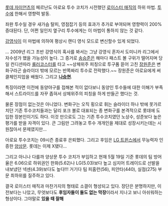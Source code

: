 [[롯데 자이언츠]]의 페르난도 아로요 투수 코치가 시전했던 [[로이스터 매직]]의 하위 마법.
[[투수]]에 한해서 영향력 발동.

좌완 투수일 경우 새가슴 탈피, 영점잡기 등의 효과가 추가로 부여되며 영향력이 200% 증대된다. 단, 어쩐 일인지 옆구리 투수에게는 이 마법이 통하지 않는 것 같다.

[[강영식]]이 이 마법에 의하여 평상시 랜디 영식 모드로 변신할수 있게 되었다.

... 2009년 리그 초반 강영식의 혹사를 봐서는 그냥 강영식 혼자서 도미니카 리그에서 자수성가 했을 가능성이 높다. 그 증거로 [[송승준]]은 해마다 패스트 볼 구위가 떨어지며 당일 컨디션따라 [[롤러코스터]]를 타고 ~~상체위주 피칭으로 투구폼 뜯어 고친 [[장원준]]은 변화구라곤 슬라이더 밖에 모르는 반쪽짜리 투수로 전락했다.~~ 장원준은 아로요에게 써클체인지업을 배웠다. 그리고 '''[[나승현]]'''.

특징이라면 이전에 동양야구를 접해본 적이 없다보니 동양인 투수들에 대한 이해가 부족해서 스트라이드를 자꾸 좁혀서 상체위주의 피칭을 하게 만들곤 했다는 것.

물론 장점이 없는것은 아니었다. 변화구는 오직 횡으로 휘는 슬라이더 하나 밖에 못가르치던 기존 투수코치들과는 달리 포크 볼로 대표되는 종 변화구를 본격적으로 롯데에 도입한 장본인이기도 하다. 이것 만으로도 그는 기존 투수코치였던 노상수, 성준보다 높은 평가를 받을 자격이 있다. 큰 그림만 그려놓고 투수 개개인을 제대로 성장시키는데는 시원찮아서 문제였지만... 

아로요 투수코치는 09시즌 종료후 은퇴했다. 그리고 후임은 [[LG 트윈스]]에서 무능력자  인증한 [[양상문]]. 롯데는 이제 X됐다...

그리고 아니나 다를까 양상문 투수 코치가 부임하고 현재 5월 19일 기준 롯데의 팀 방어율은 6.06으로 하위권인 한화(5.62)나 LG(5.03)보다 높고 심지어 트레이드로 선발을 내보냈던 넥센(4.39)보다도 높다!!! 거기다 팀 피홈런(56), 피안타(440), 실점(275) 부문 최하위를 질주하고 있다.

결국 로이스터 매직과 마찬가지의 형태로 소결이 형성되고 있다. 장단은 분명하지만, 이전보다는 나았고, 무엇보다도 '''후임자들이 둘도 없는 막장'''이라서 지나고 보니 아쉬워하는 형상이다. 그야말로 '''있을 때 잘해'''
